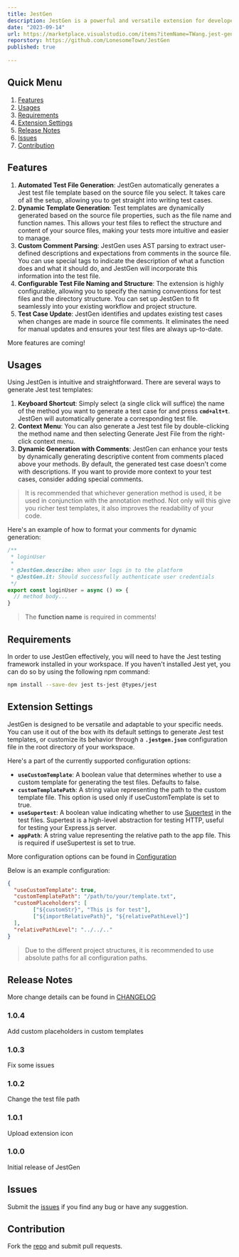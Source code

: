 ```yaml
---
title: JestGen
description: JestGen is a powerful and versatile extension for developers that automates the process of creating unit test files for Jest testing framework. It dynamically generates test templates based on your JavaScript or TypeScript source files, enabling you to focus more on writing test cases, rather than setting up the test files.
date: "2023-09-14"
url: https://marketplace.visualstudio.com/items?itemName=TWang.jest-generator
reporstory: https://github.com/LonesomeTown/JestGen
published: true
  
---
```



## Quick Menu

1. [Features](#features)
2. [Usages](#usages)
3. [Requirements](#requirements)
4. [Extension Settings](#extension-settings)
5. [Release Notes](#release-notes)
6. [Issues](#issues)
7. [Contribution](#contribution)

## Features

1. **Automated Test File Generation**: JestGen automatically generates a Jest test file template based on the source file you select. It takes care of all the setup, allowing you to get straight into writing test cases.
2. **Dynamic Template Generation**: Test templates are dynamically generated based on the source file properties, such as the file name and function names. This allows your test files to reflect the structure and content of your source files, making your tests more intuitive and easier to manage.
3. **Custom Comment Parsing**: JestGen uses AST parsing to extract user-defined descriptions and expectations from comments in the source file. You can use special tags to indicate the description of what a function does and what it should do, and JestGen will incorporate this information into the test file.
4. **Configurable Test File Naming and Structure**: The extension is highly configurable, allowing you to specify the naming conventions for test files and the directory structure. You can set up JestGen to fit seamlessly into your existing workflow and project structure.
5. **Test Case Update**: JestGen identifies and updates existing test cases when changes are made in source file comments. It eliminates the need for manual updates and ensures your test files are always up-to-date.

More features are coming!

## Usages

Using JestGen is intuitive and straightforward. There are several ways to generate Jest test templates:

1. **Keyboard Shortcut**: Simply select (a single click will suffice) the name of the method you want to generate a test case for and press **`cmd+alt+t`**. JestGen will automatically generate a corresponding test file.
2. **Context Menu**: You can also generate a Jest test file by double-clicking the method name and then selecting Generate Jest File from the right-click context menu.
3. **Dynamic Generation with Comments**: JestGen can enhance your tests by dynamically generating descriptive content from comments placed above your methods. By default, the generated test case doesn't come with descriptions. If you want to provide more context to your test cases, consider adding special comments. 

> It is recommended that whichever generation method is used, it be used in conjunction with the annotation method. Not only will this give you richer test templates, it also improves the readability of your code.

Here's an example of how to format your comments for dynamic generation:

```typescript
/**
 * loginUser
 * 
 * @JestGen.describe: When user logs in to the platform
 * @JestGen.it: Should successfully authenticate user credentials
 */
export const loginUser = async () => {
  // method body...
}
```

> The **function name** is required in comments!

## Requirements

In order to use JestGen effectively, you will need to have the Jest testing framework installed in your workspace. If you haven't installed Jest yet, you can do so by using the following npm command:

```bash
npm install --save-dev jest ts-jest @types/jest
```

## Extension Settings

JestGen is designed to be versatile and adaptable to your specific needs. You can use it out of the box with its default settings to generate Jest test templates, or customize its behavior through a **`.jestgen.json`** configuration file in the root directory of your workspace.

Here's a part of the currently supported configuration options:

* **`useCustomTemplate`**: A boolean value that determines whether to use a custom template for generating the test files. Defaults to false.
* **`customTemplatePath`**: A string value representing the path to the custom template file. This option is used only if useCustomTemplate is set to true.
* **`useSupertest`**: A boolean value indicating whether to use [Supertest](https://www.npmjs.com/package/supertest) in the test files. Supertest is a high-level abstraction for testing HTTP, useful for testing your Express.js server.
* **`appPath`**: A string value representing the relative path to the app file. This is required if useSupertest is set to true.

More configuration options can be found in [Configuration](https://lonesometown.github.io/JestGen/json-schema.json)

Below is an example configuration:

```json
{
  "useCustomTemplate": true,
  "customTemplatePath": "/path/to/your/template.txt",
  "customPlaceholders": [
        ["${customStr}", "This is for test"],
        ["${importRelativePath}", "${relativePathLevel}"]
  ],
  "relativePathLevel": "../../.."
}
```

> Due to the different project structures, it is recommended to use absolute paths for all configuration paths.

## Release Notes

More change details can be found in [CHANGELOG](https://github.com/LonesomeTown/JestGen/blob/main/CHANGELOG.md)

### 1.0.4

Add custom placeholders in custom templates

### 1.0.3

Fix some issues

### 1.0.2

Change the test file path

### 1.0.1

Upload extension icon

### 1.0.0

Initial release of JestGen

## Issues

Submit the [issues](https://github.com/LonesomeTown/JestGen/issues) if you find any bug or have any suggestion.

## Contribution

Fork the [repo](https://github.com/LonesomeTown/JestGen) and submit pull requests.

